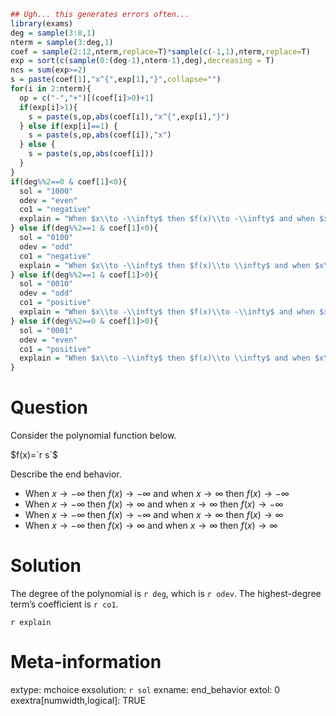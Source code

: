 ```r
## Ugh... this generates errors often...
library(exams)
deg = sample(3:8,1)
nterm = sample(3:deg,1)
coef = sample(2:12,nterm,replace=T)*sample(c(-1,1),nterm,replace=T)
exp = sort(c(sample(0:(deg-1),nterm-1),deg),decreasing = T)
ncs = sum(exp>=2)
s = paste(coef[1],"x^{",exp[1],"}",collapse="")
for(i in 2:nterm){
  op = c("-","+")[(coef[i]>0)+1]
  if(exp[i]>1){
    s = paste(s,op,abs(coef[i]),"x^{",exp[i],"}")
  } else if(exp[i]==1) {
    s = paste(s,op,abs(coef[i]),"x")
  } else {
    s = paste(s,op,abs(coef[i]))
  }
}
if(deg%%2==0 & coef[1]<0){
  sol = "1000"
  odev = "even"
  co1 = "negative"
  explain = "When $x\\to -\\infty$ then $f(x)\\to -\\infty$ and when $x\\to \\infty$ then $f(x)\\to -\\infty$."
} else if(deg%%2==1 & coef[1]<0){
  sol = "0100"
  odev = "odd"
  co1 = "negative"
  explain = "When $x\\to -\\infty$ then $f(x)\\to \\infty$ and when $x\\to \\infty$ then $f(x)\\to -\\infty$."
} else if(deg%%2==1 & coef[1]>0){
  sol = "0010"
  odev = "odd"
  co1 = "positive"
  explain = "When $x\\to -\\infty$ then $f(x)\\to -\\infty$ and when $x\\to \\infty$ then $f(x)\\to \\infty$."
} else if(deg%%2==0 & coef[1]>0){
  sol = "0001"
  odev = "even"
  co1 = "positive"
  explain = "When $x\\to -\\infty$ then $f(x)\\to \\infty$ and when $x\\to \\infty$ then $f(x)\\to \\infty$."
}

```

Question
========

Consider the polynomial function below.

$f(x)=`r s`$

Describe the end behavior.

* When $x\to -\infty$ then $f(x)\to -\infty$ and when $x\to \infty$ then $f(x)\to -\infty$
* When $x\to -\infty$ then $f(x)\to \infty$ and when $x\to \infty$ then $f(x)\to -\infty$
* When $x\to -\infty$ then $f(x)\to -\infty$ and when $x\to \infty$ then $f(x)\to \infty$
* When $x\to -\infty$ then $f(x)\to \infty$ and when $x\to \infty$ then $f(x)\to \infty$

Solution
========

The degree of the polynomial is `r deg`, which is `r odev`. The highest-degree term's coefficient is `r co1`. 

`r explain`

Meta-information
============
extype: mchoice
exsolution: `r sol`
exname: end_behavior
extol: 0
exextra[numwidth,logical]: TRUE
